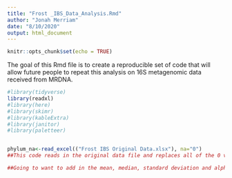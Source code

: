 ```yaml
---
title: "Frost _IBS_Data_Analysis.Rmd"
author: "Jonah Merriam"
date: "8/10/2020"
output: html_document
---
```


```r
knitr::opts_chunk$set(echo = TRUE)
```

The goal of this Rmd file is to create a reproducible set of code that will allow future people to repeat this analysis on 16S metagenomic data received from MRDNA. 

```r
#library(tidyverse)
library(readxl)
#library(here)
#library(skimr) 
#library(kableExtra)
#library(janitor)
#library(paletteer)
```

```r

```

```r
phylum_na<-read_excel(("Frost IBS Original Data.xlsx"), na="0")
##This code reads in the original data file and replaces all of the 0 values with NA which allows for easier cleaning
```

```r
##Going to want to add in the mean, median, standard deviation and alpha diversity in some way
```


```r

```

